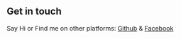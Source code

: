 ## Get in touch

Say Hi or Find me on other platforms: [Github](https://github.com/Rehankhalil462) & [Facebook](https://www.facebook.com/profile.php?id=100005126296510)
